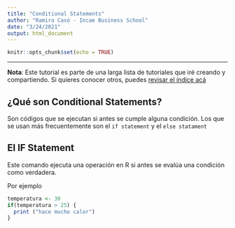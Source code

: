 ```yaml
---
title: "Conditional Statements"
author: "Ramiro Casó - Incae Business School"
date: "3/24/2021"
output: html_document
---
```


```r
knitr::opts_chunk$set(echo = TRUE)
```

-----------
**Nota**: Este tutorial es parte de una larga lista de tutoriales que iré creando y compartiendo. Si quieres conocer otros, puedes [revisar el índice acá](https://ramirocaso.github.io/learning_R/)

## ¿Qué son Conditional Statements?
Son códigos que se ejecutan si antes se cumple alguna condición. Los que se usan más frecuentemente son el `if statement` y el `else statament`

## El IF Statement
Este comando ejecuta una operación en R si antes se evalúa una condición como verdadera. 

Por ejemplo
```r
temperatura <- 30
if(temperatura > 25) {
  print ("hace mucho calor")
}
```



